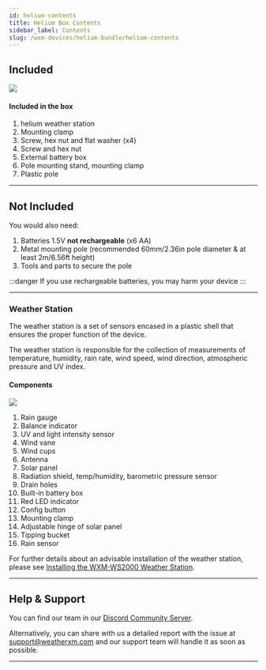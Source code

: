 ```yaml
---
id: helium-contents
title: Ηelium Box Contents
sidebar_label: Contents
slug: /wxm-devices/helium-bundle/helium-contents
---
```



## Included

<section class="explanation">
  <img src={useBaseUrl("img/wxm-devices/helium-bundle/Contents.svg")} />
  <div>
    <h4>Included in the box</h4>
    <ol>
      <li>helium weather station</li>
      <li>Mounting clamp</li>
      <li>Screw, hex nut and flat washer (x4)</li>
      <li>Screw and hex nut </li>
      <li>External battery box </li>
      <li>Pole mounting stand, mounting clamp</li>
      <li>Plastic pole</li>
    </ol>
  </div>
</section>

<hr/>

## Not Included

You would also need:
1. Batteries  1.5V **not rechargeable** (x6 AA)
1. Metal mounting pole (recommended 60mm/2.36in pole diameter & at least 2m/6.56ft height)
1. Tools and parts to secure the pole

:::danger 
If you use rechargeable batteries, you may harm your device
:::

<hr/>

### Weather Station

The weather station is a set of sensors encased in a plastic shell that ensures the proper function of the device.

The weather station is responsible for the collection of measurements of temperature, humidity, rain rate, wind speed, wind direction, atmospheric pressure and UV index.

<h4>Components</h4>

<section class="explanation two-columns">
    <img src={useBaseUrl("/img/wxm-devices/helium-bundle/ws2000a_b-parts.svg")} />
  <div>
      <ol>
      <li>Rain gauge</li>
      <li>Balance indicator</li>
      <li>UV and light intensity sensor</li>
      <li>Wind vane</li>
      <li>Wind cups</li>
      <li>Antenna</li>
      <li>Solar panel</li>
      <li>Radiation shield, temp/humidity, barometric pressure sensor</li>
      <li>Drain holes</li>
      <li>Built-in battery box</li>
      <li>Red LED indicator</li>
      <li>Config button</li>
      <li>Mounting clamp</li>
      <li>Adjustable hinge of solar panel</li>
      <li>Tipping bucket</li>
      <li>Rain sensor</li>
      </ol>
  </div>
</section>

For further details about an advisable installation of the weather station, please see [Installing the WXM-WS2000 Weather Station](/wxm-devices/helium-bundle/helium-install-weather-station).

<hr/>

## Help & Support

<p>You can find our team in our <a href="https://weatherxm.com/discord" target="_blank" rel="noopener noreferrer">Discord Community Server</a>.</p>

Alternatively, you can share with us a detailed report with the issue at support@weatherxm.com and our support team will handle it as soon as possible.

<hr/>
